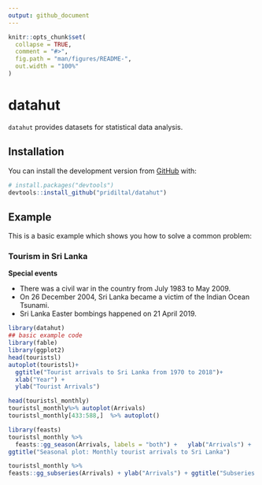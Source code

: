 ```yaml
---
output: github_document
---
```


<!-- README.md is generated from README.Rmd. Please edit that file -->

```r
knitr::opts_chunk$set(
  collapse = TRUE,
  comment = "#>",
  fig.path = "man/figures/README-",
  out.width = "100%"
)
```

# datahut

<!-- badges: start -->
<!-- badges: end -->

`datahut` provides datasets for statistical data analysis.

## Installation

You can install the development version from [GitHub](https://github.com/) with:

``` r
# install.packages("devtools")
devtools::install_github("pridiltal/datahut")
```
## Example

This is a basic example which shows you how to solve a common problem:

### Tourism in Sri Lanka

**Special events**

- There was a civil war in the country from July 1983 to May 2009.
- On 26 December 2004, Sri Lanka became a victim of the Indian Ocean Tsunami.
- Sri Lanka Easter bombings happened on 21 April 2019.

```r
library(datahut)
## basic example code
library(fable)
library(ggplot2)
head(touristsl)
autoplot(touristsl)+
  ggtitle("Tourist arrivals to Sri Lanka from 1970 to 2018")+
  xlab("Year") +
  ylab("Tourist Arrivals")
```

```r
head(touristsl_monthly)
touristsl_monthly%>% autoplot(Arrivals)
touristsl_monthly[433:588,]  %>% autoplot()
```


```r
library(feasts)
touristsl_monthly %>%
  feasts::gg_season(Arrivals, labels = "both") +   ylab("Arrivals") +
ggtitle("Seasonal plot: Monthly tourist arrivals to Sri Lanka")
```

```r
touristsl_monthly %>%
feasts::gg_subseries(Arrivals) + ylab("Arrivals") + ggtitle("Subseries plot: Monthly tourist arrivals to Sri Lanka")

```
